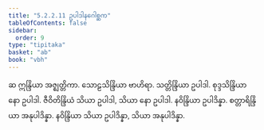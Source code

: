 ```yaml
---
title: "5.2.2.11 ဥပါဒါနဂေါစ္ဆက"
tableOfContents: false
sidebar:
  order: 9
type: "tipitaka"
basket: "ab"
book: "vbh"
---
```



<DynamicBreadcrumb />

<Paragraph number="930" book="vbh">
ဆ ဣန္ဒြိယာ အဇ္ဈတ္တိကာ. သောဠသိန္ဒြိယာ ဗာဟိရာ. သတ္တိန္ဒြိယာ ဥပါဒါ. စုဒ္ဒသိန္ဒြိယာ နော ဥပါဒါ. ဇီဝိတိန္ဒြိယံ သိယာ ဥပါဒါ, သိယာ နော ဥပါဒါ. နဝိန္ဒြိယာ ဥပါဒိန္နာ. စတ္တာရိန္ဒြိယာ အနုပါဒိန္နာ. နဝိန္ဒြိယာ သိယာ ဥပါဒိန္နာ, သိယာ အနုပါဒိန္နာ.
</Paragraph>